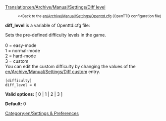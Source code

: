 [[Translation:en/Archive/Manual/Settings/Diff level]]

:<small><<Back to the [[en/Archive/Manual/Settings/Openttd.cfg]] (OpenTTD configuration file)</small>

{{en/Historic|'''diff_level''' was last used in OpenTTD 1.2.3.}}

'''diff_level''' is a variable of Openttd.cfg file:

Sets the pre-defined difficulty levels in the game.<br><br>
0 = easy-mode<br>
1 = normal-mode<br>
2 = hard-mode<br>
3 = custom<br>
You can edit the custom difficulty by changing the values of the [[en/Archive/Manual/Settings/Diff custom]] entry.

<pre>
[difficulty]
diff_level = 0
</pre>

'''Valid options:''' [ 0 | 1 | 2 | 3 ]

'''Default:''' 0


[[Category:en/Settings & Preferences]]